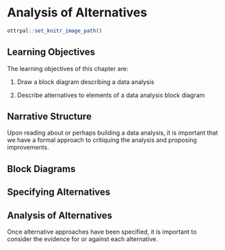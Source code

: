 # Analysis of Alternatives

```r
ottrpal::set_knitr_image_path()
```

## Learning Objectives {-}

The learning objectives of this chapter are:

1. Draw a block diagram describing a data analysis

2. Describe alternatives to elements of a data analysis block diagram


## Narrative Structure

Upon reading about or perhaps building a data analysis, it is important that we have a formal approach to critiquing the analysis and proposing improvements.


## Block Diagrams


## Specifying Alternatives


## Analysis of Alternatives

Once alternative approaches have been specified, it is important to consider the evidence for or against each alternative.